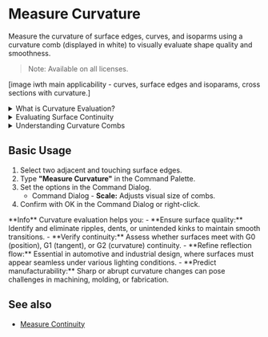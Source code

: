 
# Measure Curvature

<Reference shortcut="" command="Measure Curvature" button="" />

Measure the curvature of surface edges, curves, and isoparms using a curvature comb (displayed in white) to visually evaluate shape quality and smoothness.

> Note: Available on all licenses.

[image iwth main applicability - curves, surface edges and isoparams, cross sections with curvature.]


<details className="p-4 mb-4 border border-gray-200 rounded-lg">
  <summary>What is Curvature Evaluation?</summary>
  <p>
    The **Measure Curvature** tool analyzes the curvature of curves or surfaces 
    to help you evaluate smoothness and continuity. It displays curvature combs that represent 
    the curvature radius at different points, which is especially helpful for ensuring high-quality 
    surfaces.

    ![Curvature Comb](/img/curvature-comb.png)
  </p>
</details>

<details>
  <summary>Evaluating Surface Continuity</summary>
  <p>
    Use the tool to assess whether the surface or curve has G0, G1, G2 and G3 continuity connection across. 
    <ul>
    G0 (Position Continuity) - The surfaces and curves meet at the same point, but there may be a visible angle or break.
    G1 (Tangent Continuity) - The surfaces and curves not only meet, but their tangents (direction of flow) align.
    G2 (Curvature Continuity) - The curvature (rate of change of the tangent) matches across the connection. This results in a very smooth, flowing transition with no visual or reflective break.
    G3 (Acceleration Continuity) -  Also known as "rate of curvature continuity", G3 ensures that the change in curvature is smooth across the junction. This eliminates even subtle reflection breaks.
    </ul>

    For more information on Continuity, click [here](/cad-essentials/continuity-curve-and-surfaces). 

    ![Curvature Examples on G0, G1, and G2](/img/curvature-0.png)
  </p>
</details>

<details>
  <summary>Understanding Curvature Combs</summary>
  <p>
  The curvature comb plots are interpreted by the change in line lenght as you look along the curve from start to end.

    1. A constant lenght of comb indicates a constant radius, for example an erc.
    2. A changing comb length indicates acceleration or deceleration of the curve shape.
    3. Inflections are shown by the combs switching sides and optionally by an additional red arrow indicator.
    4. Breaks in the red boundary curves indicate curvature discrepancies across edit points or between two curves.

    ![Understanding Curvature Combs](/img/curvature-comb-1.png)

  </p>
</details>

## Basic Usage

1. Select two adjacent and touching surface edges.
2. Type **"Measure Curvature"** in the Command Palette.
3. Set the options in the Command Dialog.
   - <Kst>Command Dialog</Kst>
         - **Scale:** Adjusts visual size of combs.
4. Confirm with OK in the Command Dialog or right-click.

<VideoPlayer fileName="measure-curvature-0"/>

<Callout type="info" emoji="💡">
**Info**    
Curvature evaluation helps you:
    - **Ensure surface quality:** Identify and eliminate ripples, dents, or unintended kinks to maintain smooth transitions.
    - **Verify continuity:** Assess whether surfaces meet with G0 (position), G1 (tangent), or G2 (curvature) continuity.
    - **Refine reflection flow:** Essential in automotive and industrial design, where surfaces must appear seamless under various lighting conditions.
    - **Predict manufacturability:** Sharp or abrupt curvature changes can pose challenges in machining, molding, or fabrication.
</Callout>

## See also
- [Measure Continuity](/solid/measure-continuity)
